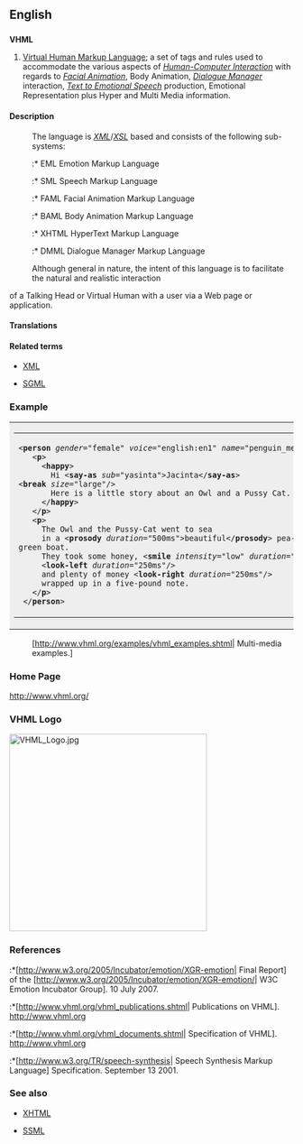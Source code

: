 ==English==

==={{initialism}}===
{{wikipedia}}
'''VHML'''

# [[w:VHML|Virtual Human Markup Language]]; a set of tags and rules used to accommodate the various aspects of ''[[Wikipedia:Human-Computer Interaction|Human-Computer Interaction]]'' with regards to ''[[Wikipedia:Computer_facial_animation|Facial Animation]]'', Body Animation, ''[[Wikipedia:Dialog_system|Dialogue Manager]]'' interaction, ''[[Wikipedia:Speech_synthesis|Text to Emotional Speech]]'' production, Emotional Representation plus Hyper and Multi Media information.

====Description====

:The language is ''[[XML]]''/''[[XSL]]'' based and consists of the following sub-systems:
::* EML Emotion Markup Language
::* SML Speech Markup Language
::* FAML Facial Animation Markup Language
::* BAML Body Animation Markup Language
::* XHTML HyperText Markup Language
::* DMML Dialogue Manager Markup Language

:Although general in nature, the intent of this language is to facilitate the natural and realistic interaction<br>
of a Talking Head or Virtual Human with a user via a Web page or application. 

====Translations====
{{top}}

{{bottom}}

====Related terms====
{{wikipedia| XML}}
*[[XML]]
{{wikipedia| SGML}}
*[[SGML]]



===Example===
{{top}}
	<table align="wleft" border="0" cellpadding="1" cellspacing="0" >
    <tr>
      <td bgcolor="#eeeeee" width="100%"><table border="0" cellpadding="4" cellspacing="0" width="100%">
          <tr>
            <td class="white_td"> 

 &lt;'''person''' ''gender''="female" ''voice''="english:en1" ''name''="penguin_mermaid"&gt;<br>
   &lt;'''p'''&gt;<br>
     &lt;'''happy'''&gt;<br>
       Hi &lt;'''say-as''' ''sub''="yasinta"&gt;Jacinta&lt;/'''say-as'''&gt;&lt;'''break''' ''size''="large"/&gt;<br>
       Here is a little story about an Owl and a Pussy Cat.<br>
     &lt;/'''happy'''&gt;<br>
   &lt;/'''p'''&gt;<br>
   &lt;'''p'''&gt;<br>
     The Owl and the Pussy-Cat went to sea<br>
     in a &lt;'''prosody''' ''duration''="500ms"&gt;beautiful&lt;/'''prosody'''&gt; pea-green boat.<br>
     They took some honey, &lt;'''smile''' ''intensity''="low" ''duration''="1"/&gt;<br>
     &lt;'''look-left''' ''duration''="250ms"/&gt;<br>
     and plenty of money &lt;'''look-right''' ''duration''="250ms"/&gt;<br>
     wrapped up in a five-pound note.<br>
   &lt;/'''p'''&gt;<br>
 &lt;/'''person'''&gt;
</td></tr></table></td></tr></table>
:[http://www.vhml.org/examples/vhml_examples.shtml| Multi-media examples.]
{{bottom}}

===Home Page===
http://www.vhml.org/


=== VHML Logo ===
[[Image:VHML Logo.jpg|350px]]
<br clear="all"/>

===References===
:*[http://www.w3.org/2005/Incubator/emotion/XGR-emotion| Final Report] of the [http://www.w3.org/2005/Incubator/emotion/XGR-emotion/| W3C Emotion Incubator Group]. 10 July 2007.
:*[http://www.vhml.org/vhml_publications.shtml| Publications on VHML]. http://www.vhml.org
:*[http://www.vhml.org/vhml_documents.shtml| Specification of VHML]. http://www.vhml.org
:*[http://www.w3.org/TR/speech-synthesis| Speech Synthesis Markup Language] Specification. September 13 2001.

===See also===
{{wikipedia| XHTML}}
*[[XHTML]]
{{wikipedia| SSML}}
*[[SSML]]
